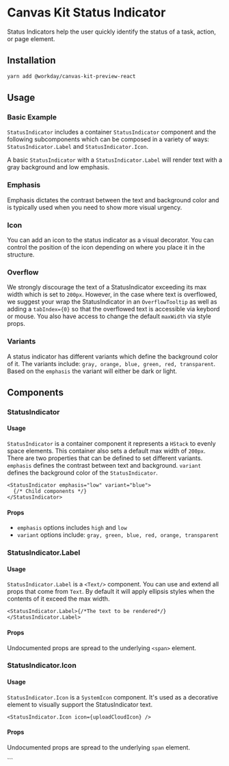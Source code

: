 

<Meta title="Preview/Status Indicator/React" component={StatusIndicator} />

# Canvas Kit Status Indicator

Status Indicators help the user quickly identify the status of a task, action, or page element.

## Installation

```sh
yarn add @workday/canvas-kit-preview-react
```

## Usage

### Basic Example

`StatusIndicator` includes a container `StatusIndicator` component and the following subcomponents
which can be composed in a variety of ways: `StatusIndicator.Label` and `StatusIndicator.Icon`.

A basic `StatusIndicator` with a `StatusIndicator.Label` will render text with a gray background and
low emphasis.

<ExampleCodeBlock code={Basic} />

### Emphasis

Emphasis dictates the contrast between the text and background color and is typically used when you
need to show more visual urgency.

<ExampleCodeBlock code={Emphasis} />

### Icon

You can add an icon to the status indicator as a visual decorator. You can control the position of
the icon depending on where you place it in the structure.

<ExampleCodeBlock code={Icon} />

### Overflow

We strongly discourage the text of a StatusIndicator exceeding its max width which is set to
`200px`. However, in the case where text is overflowed, we suggest your wrap the StatusIndicator in
an `OverflowTooltip` as well as adding a `tabIndex={0}` so that the overflowed text is accessible
via keybord or mouse. You also have access to change the default `maxWidth` via style props.

<ExampleCodeBlock code={Overflow} />

### Variants

A status indicator has different variants which define the background color of it. The variants
include: `gray, orange, blue, green, red, transparent`. Based on the `emphasis` the variant will
either be dark or light.

<ExampleCodeBlock code={Variants} />

## Components

### StatusIndicator

#### Usage

`StatusIndicator` is a container component it represents a `HStack` to evenly space elements. This
container also sets a default max width of `200px`. There are two properties that can be defined to
set different variants. `emphasis` defines the contrast between text and background. `variant`
defines the background color of the `StatusIndicator`.

```tsx
<StatusIndicator emphasis="low" variant="blue">
  {/* Child components */}
</StatusIndicator>
```

#### Props

- `emphasis` options includes `high` and `low`
- `variant` options include: `gray, green, blue, red, orange, transparent`

<ArgsTable of={StatusIndicator} />

### StatusIndicator.Label

#### Usage

`StatusIndicator.Label` is a `<Text/>` component. You can use and extend all props that come from
`Text`. By default it will apply ellipsis styles when the contents of it exceed the max width.

```tsx
<StatusIndicator.Label>{/*The text to be rendered*/}</StatusIndicator.Label>
```

#### Props

Undocumented props are spread to the underlying `<span>` element.

<ArgsTable of={StatusIndicator.Label} />

### StatusIndicator.Icon

#### Usage

`StatusIndicator.Icon` is a `SystemIcon` component. It's used as a decorative element to visually
support the StatusIndicator text.

```tsx
<StatusIndicator.Icon icon={uploadCloudIcon} />
```

#### Props

Undocumented props are spread to the underlying `span` element.

<ArgsTable of={StatusIndicator.Icon} />
```
